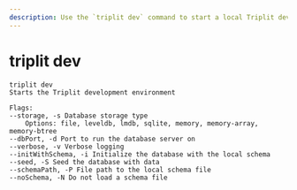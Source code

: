 ```yaml
---
description: Use the `triplit dev` command to start a local Triplit development environment.
---
```


# triplit dev

```
triplit dev
Starts the Triplit development environment

Flags:
--storage, -s Database storage type
    Options: file, leveldb, lmdb, sqlite, memory, memory-array, memory-btree
--dbPort, -d Port to run the database server on
--verbose, -v Verbose logging
--initWithSchema, -i Initialize the database with the local schema
--seed, -S Seed the database with data
--schemaPath, -P File path to the local schema file
--noSchema, -N Do not load a schema file
```

